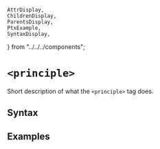     AttrDisplay,
    ChildrenDisplay,
    ParentsDisplay,
    PtxExample,
    SyntaxDisplay,
} from "../../../components";

# `<principle>`

Short description of what the `<principle>` tag does.

## Syntax

<SyntaxDisplay name="principle" />

## Examples

    